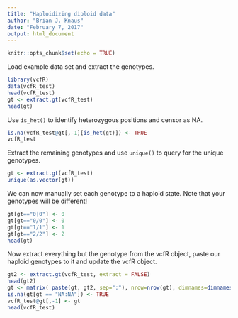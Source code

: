 ```yaml
---
title: "Haploidizing diploid data"
author: "Brian J. Knaus"
date: "February 7, 2017"
output: html_document
---
```


```r
knitr::opts_chunk$set(echo = TRUE)
```


Load example data set and extract the genotypes.


```r
library(vcfR)
data(vcfR_test)
head(vcfR_test)
gt <- extract.gt(vcfR_test)
head(gt)
```


Use `is_het()` to identify heterozygous positions and censor as NA.


```r
is.na(vcfR_test@gt[,-1][is_het(gt)]) <- TRUE
vcfR_test
```


Extract the remaining genotypes and use `unique()` to query for the unique genotypes.


```r
gt <- extract.gt(vcfR_test)
unique(as.vector(gt))
```


We can now manually set each genotype to a haploid state.
Note that your genotypes will be different!


```r
gt[gt=="0|0"] <- 0
gt[gt=="0/0"] <- 0
gt[gt=="1/1"] <- 1
gt[gt=="2/2"] <- 2
head(gt)
```


Now extract everything but the genotype from the vcfR object, paste our haploid genotypes to it and update the vcfR object.


```r
gt2 <- extract.gt(vcfR_test, extract = FALSE)
head(gt2)
gt <- matrix( paste(gt, gt2, sep=":"), nrow=nrow(gt), dimnames=dimnames(gt) )
is.na(gt[gt == "NA:NA"]) <- TRUE
vcfR_test@gt[,-1] <- gt
head(vcfR_test)
```
